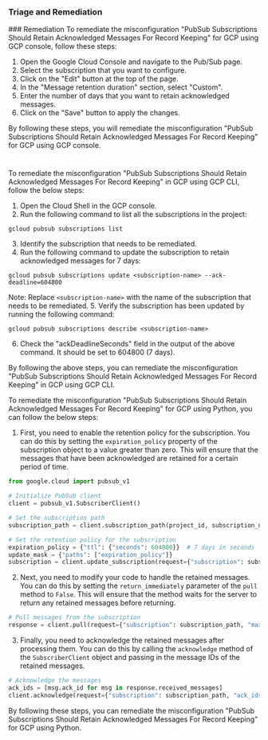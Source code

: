 
### Triage and Remediation
<Tabs>
<Tab title='Remediation'>
### Remediation

<AccordionGroup>
<Accordion title='Using Console' defaultOpen='true'>
To remediate the misconfiguration "PubSub Subscriptions Should Retain Acknowledged Messages For Record Keeping" for GCP using GCP console, follow these steps:

1. Open the Google Cloud Console and navigate to the Pub/Sub page.
2. Select the subscription that you want to configure.
3. Click on the "Edit" button at the top of the page.
4. In the "Message retention duration" section, select "Custom".
5. Enter the number of days that you want to retain acknowledged messages.
6. Click on the "Save" button to apply the changes.

By following these steps, you will remediate the misconfiguration "PubSub Subscriptions Should Retain Acknowledged Messages For Record Keeping" for GCP using GCP console.

#
</Accordion>

<Accordion title='Using CLI'>
To remediate the misconfiguration "PubSub Subscriptions Should Retain Acknowledged Messages For Record Keeping" in GCP using GCP CLI, follow the below steps:

1. Open the Cloud Shell in the GCP console.
2. Run the following command to list all the subscriptions in the project:
```
gcloud pubsub subscriptions list
```
3. Identify the subscription that needs to be remediated.
4. Run the following command to update the subscription to retain acknowledged messages for 7 days:
```
gcloud pubsub subscriptions update <subscription-name> --ack-deadline=604800
```
Note: Replace `<subscription-name>` with the name of the subscription that needs to be remediated.
5. Verify the subscription has been updated by running the following command:
```
gcloud pubsub subscriptions describe <subscription-name>
```
6. Check the "ackDeadlineSeconds" field in the output of the above command. It should be set to 604800 (7 days).

By following the above steps, you can remediate the misconfiguration "PubSub Subscriptions Should Retain Acknowledged Messages For Record Keeping" in GCP using GCP CLI.
</Accordion>

<Accordion title='Using Python'>
To remediate the misconfiguration "PubSub Subscriptions Should Retain Acknowledged Messages For Record Keeping" for GCP using Python, you can follow the below steps:

1. First, you need to enable the retention policy for the subscription. You can do this by setting the `expiration_policy` property of the subscription object to a value greater than zero. This will ensure that the messages that have been acknowledged are retained for a certain period of time.

```python
from google.cloud import pubsub_v1

# Initialize PubSub client
client = pubsub_v1.SubscriberClient()

# Set the subscription path
subscription_path = client.subscription_path(project_id, subscription_name)

# Set the retention policy for the subscription
expiration_policy = {"ttl": {"seconds": 604800}}  # 7 days in seconds
update_mask = {"paths": ["expiration_policy"]}
subscription = client.update_subscription(request={"subscription": subscription_path, "expiration_policy": expiration_policy, "update_mask": update_mask})
```

2. Next, you need to modify your code to handle the retained messages. You can do this by setting the `return_immediately` parameter of the `pull` method to `False`. This will ensure that the method waits for the server to return any retained messages before returning.

```python
# Pull messages from the subscription
response = client.pull(request={"subscription": subscription_path, "max_messages": max_messages, "return_immediately": False})
```

3. Finally, you need to acknowledge the retained messages after processing them. You can do this by calling the `acknowledge` method of the `SubscriberClient` object and passing in the message IDs of the retained messages.

```python
# Acknowledge the messages
ack_ids = [msg.ack_id for msg in response.received_messages]
client.acknowledge(request={"subscription": subscription_path, "ack_ids": ack_ids})
```

By following these steps, you can remediate the misconfiguration "PubSub Subscriptions Should Retain Acknowledged Messages For Record Keeping" for GCP using Python.
</Accordion>

</AccordionGroup>
</Tab>
</Tabs>
